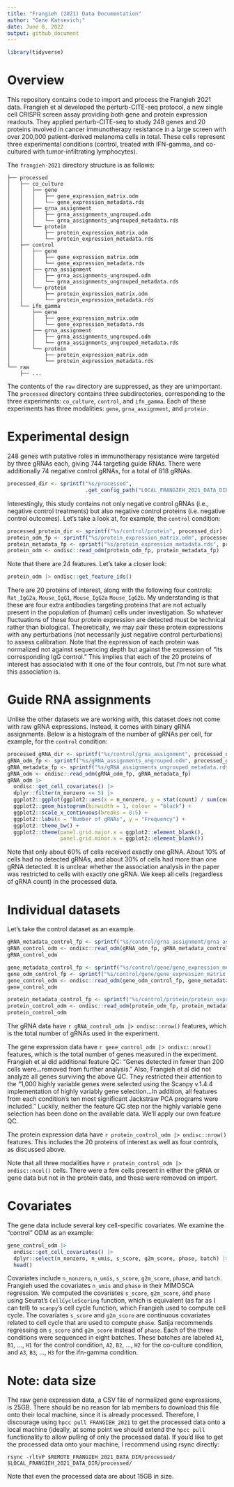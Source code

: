 ```yaml
---
title: "Frangieh (2021) Data Documentation"
author: "Gene Katsevich;"
date: June 8, 2022
output: github_document 
---
```


```r
library(tidyverse)
```

# Overview 

This repository contains code to import and process the Frangieh 2021 data. Frangieh et al developed the perturb-CITE-seq protocol, a new single cell CRISPR screen assay providing both gene and protein expression readouts. They applied perturb-CITE-seq to study 248 genes and 20 proteins involved in cancer immunotherapy resistance in a large screen with over 200,000 patient-derived melanoma cells in total. These cells represent three experimental conditions (control, treated with IFN-gamma, and co-cultured with tumor-infiltrating lymphocytes). 

The `frangieh-2021` directory structure is as follows:
```
├── processed
│   ├── co_culture
│   │   ├── gene
│   │   │   ├── gene_expression_matrix.odm
│   │   │   └── gene_expression_metadata.rds
│   │   ├── grna_assignment
│   │   │   ├── grna_assignments_ungrouped.odm
│   │   │   └── grna_assignments_ungrouped_metadata.rds
│   │   └── protein
│   │       ├── protein_expression_matrix.odm
│   │       └── protein_expression_metadata.rds
│   ├── control
│   │   ├── gene
│   │   │   ├── gene_expression_matrix.odm
│   │   │   └── gene_expression_metadata.rds
│   │   ├── grna_assignment
│   │   │   ├── grna_assignments_ungrouped.odm
│   │   │   └── grna_assignments_ungrouped_metadata.rds
│   │   └── protein
│   │       ├── protein_expression_matrix.odm
│   │       └── protein_expression_metadata.rds
│   └── ifn_gamma
│       ├── gene
│       │   ├── gene_expression_matrix.odm
│       │   └── gene_expression_metadata.rds
│       ├── grna_assignment
│       │   ├── grna_assignments_ungrouped.odm
│       │   └── grna_assignments_ungrouped_metadata.rds
│       └── protein
│           ├── protein_expression_matrix.odm
│           └── protein_expression_metadata.rds
└── raw
    ├── ...
```

The contents of the `raw` directory are suppressed, as they are unimportant. The `processed` directory contains three subdirectories, corresponding to the three experiments: `co_culture`, `control`, and `ifn_gamma`. Each of these experiments has three modalities: `gene`, `grna_assignment`, and `protein`.

# Experimental design

248 genes with putative roles in immunotherapy resistance were targeted by three gRNAs each, giving 744 targeting guide RNAs. There were additionally 74 negative control gRNAs, for a total of 818 gRNAs. 
```r
processed_dir <- sprintf("%s/processed", 
                         .get_config_path("LOCAL_FRANGIEH_2021_DATA_DIR"))
```

Interestingly, this study contains not only negative control gRNAs (i.e., negative control treatments) but also negative control proteins (i.e. negative control outcomes). Let's take a look at, for example, the `control` condition:
```r
processed_protein_dir <- sprintf("%s/control/protein", processed_dir)
protein_odm_fp <- sprintf("%s/protein_expression_matrix.odm", processed_protein_dir)
protein_metadata_fp <- sprintf("%s/protein_expression_metadata.rds", processed_protein_dir)
protein_odm <- ondisc::read_odm(protein_odm_fp, protein_metadata_fp)
```
Note that there are 24 features. Let's take a closer look:
```r
protein_odm |> ondisc::get_feature_ids()
```
There are 20 proteins of interest, along with the following four controls: `Rat_IgG2a`, `Mouse_IgG1`, `Mouse_IgG2a` `Mouse_IgG2b`. My understanding is that these are four extra antibodies targeting proteins that are not actually present in the population of (human) cells under investigation. So whatever fluctuations of these four protein expression are detected must be technical rather than biological. Theoretically, we may pair these protein expressions with any perturbations (not necessarily just negative control perturbations) to assess calibration. Note that the expression of each protein was normalized not against sequencing depth but against the expression of "its corresponding IgG control." This implies that each of the 20 proteins of interest has associated with it one of the four controls, but I'm not sure what this association is. 

# Guide RNA assignments

Unlike the other datasets we are working with, this dataset does not come with raw gRNA expressions. Instead, it comes with binary gRNA assignments. Below is a histogram of the number of gRNAs per cell, for example, for the `control` condition:
```r
processed_gRNA_dir <- sprintf("%s/control/grna_assignment", processed_dir)
gRNA_odm_fp <- sprintf("%s/gRNA_assignments_ungrouped.odm", processed_gRNA_dir)
gRNA_metadata_fp <- sprintf("%s/gRNA_assignments_ungrouped_metadata.rds", processed_gRNA_dir)
gRNA_odm <- ondisc::read_odm(gRNA_odm_fp, gRNA_metadata_fp)
gRNA_odm |> 
  ondisc::get_cell_covariates() |>
  dplyr::filter(n_nonzero <= 5) |>
  ggplot2::ggplot(ggplot2::aes(x = n_nonzero, y = stat(count) / sum(count))) +
  ggplot2::geom_histogram(binwidth = 1, colour = "black") +
  ggplot2::scale_x_continuous(breaks = 0:5) +
  ggplot2::labs(x = "Number of gRNAs", y = "Frequency") +
  ggplot2::theme_bw() +
  ggplot2::theme(panel.grid.major.x = ggplot2::element_blank(),
                 panel.grid.minor.x = ggplot2::element_blank())
```

Note that only about 60% of cells received exactly one gRNA. About 10% of cells had no detected gRNAs, and about 30% of cells had more than one gRNA detected. It is unclear whether the association analysis in the paper was restricted to cells with exactly one gRNA. We keep all cells (regardless of gRNA count) in the processed data. 

# Individual datasets

Let's take the control dataset as an example.

```r
gRNA_metadata_control_fp <- sprintf("%s/control/grna_assignment/grna_assignments_ungrouped_metadata.rds", processed_dir)
gRNA_control_odm <- ondisc::read_odm(gRNA_odm_fp, gRNA_metadata_control_fp)
gRNA_control_odm

gene_metadata_control_fp <- sprintf("%s/control/gene/gene_expression_metadata.rds", processed_dir)
gene_odm_control_fp <- sprintf("%s/control/gene/gene_expression_matrix.odm", processed_dir)
gene_control_odm <- ondisc::read_odm(gene_odm_control_fp, gene_metadata_control_fp)
gene_control_odm

protein_metadata_control_fp <- sprintf("%s/control/protein/protein_expression_metadata.rds", processed_dir)
protein_control_odm <- ondisc::read_odm(protein_odm_fp, protein_metadata_control_fp)
protein_control_odm
```

The gRNA data have `r gRNA_control_odm |> ondisc::nrow()` features, which is the total number of gRNAs used in the experiment.

The gene expression data have `r gene_control_odm |> ondisc::nrow()` features, which is the total number of genes measured in the experiment. Frangieh et al did additional feature QC: "Genes detected in fewer than 200 cells were...removed from further analysis." Also, Frangieh et al did not analyze all genes surviving the above QC. They restricted their attention to the "1,000 highly variable genes were selected using the Scanpy v.1.4.4 implementation of highly variably gene selection...In addition, all features
from each condition’s ten most significant Jackstraw PCA programs were included." Luckily, neither the feature QC step nor the highly variable gene selection has been done on the available data. We'll apply our own feature QC. 

The protein expression data have `r protein_control_odm |> ondisc::nrow()` features. This includes the 20 proteins of interest as well as four controls, as discussed above.

Note that all three modalities have `r protein_control_odm |> ondisc::ncol()` cells. There were a few cells present in either the gRNA or gene data but not in the protein data, and these were removed on import.

# Covariates

The gene data include several key cell-specific covariates. We examine the "control" ODM as an example:

```r
gene_control_odm |>
  ondisc::get_cell_covariates() |>
  dplyr::select(n_nonzero, n_umis, s_score, g2m_score, phase, batch) |>
  head()
```

Covariates include `n_nonzero`, `n_umis`, `s_score`, `g2m_score`, `phase`, and `batch`. Frangieh used the covariates `n_umis` and `phase` in their MIMOSCA regression. We computed the covariates `s_score`, `g2m_score`, and `phase` using Seurat's `CellCycleScoring` function, which is equivalent (as far as I can tell) to `scanpy`'s cell cycle function, which Frangieh used to compute cell cycle. The covariates `s_score` and `g2m_score` are continuous covariates related to cell cycle that are used to compute `phase`. Satija recommends regressing on `s_score` and `g2m_score` instead of `phase`. Each of the three conditions were sequenced in eight batches. These batches are labeled  `A1`, `B1`, ..., `H1` for the control condition, `A2`, `B2`, ..., `H2` for the co-culture condition, and `A3`, `B3`, ..., `H3` for the ifn-gamma condition.

# Note: data size 

The raw gene expression data, a CSV file of normalized gene expressions, is 25GB. There should be no reason for lab members to download this file onto their local machine, since it is already processed. Therefore, I discourage using `hpcc pull FRANGIEH_2021` to get the processed data onto a local machine (ideally, at some point we should extend the `hpcc pull` functionality to allow pulling of only the processed data). If you'd like to get the processed data onto your machine, I recommend using rsync directly: 
```
rsync -rltvP $REMOTE_FRANGIEH_2021_DATA_DIR/processed/ $LOCAL_FRANGIEH_2021_DATA_DIR/processed/
``` 
Note that even the processed data are about 15GB in size.
